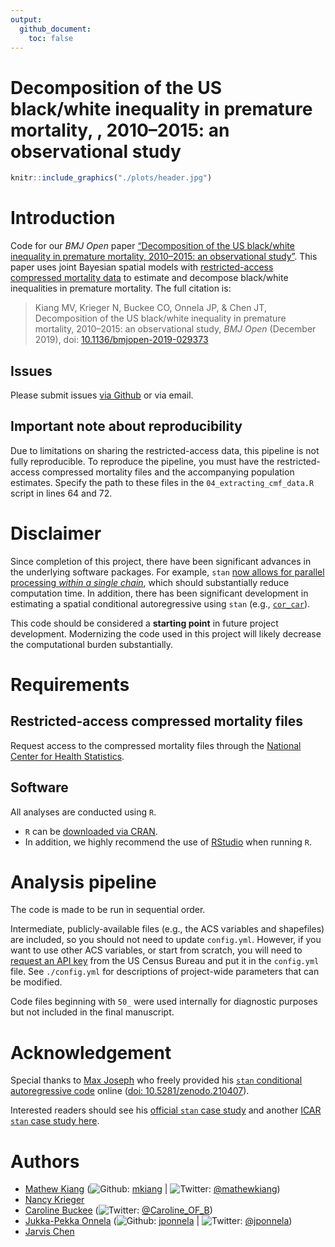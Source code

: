 ```yaml
---
output: 
  github_document:
    toc: false
---
```

<!-- README.md is generated from README.Rmd. Please edit that file -->

# Decomposition of the US black/white inequality in premature mortality, , 2010–2015: an observational study

```r
knitr::include_graphics("./plots/header.jpg")
```

# Introduction

Code for our *BMJ Open* paper ["Decomposition of the US black/white inequality in premature mortality, 2010–2015: an observational study"](http://dx.doi.org/10.1136/bmjopen-2019-029373). This paper uses joint Bayesian spatial models with [restricted-access compressed mortality  data](https://www.cdc.gov/nchs/data_access/cmf.htm) to estimate and decompose black/white inequalities in premature mortality. The full citation is:

> Kiang MV, Krieger N, Buckee CO, Onnela JP, & Chen JT, Decomposition of the US black/white inequality in premature mortality, 2010–2015: an observational study, *BMJ Open* (December 2019), doi: [10.1136/bmjopen-2019-029373](http://dx.doi.org/10.1136/bmjopen-2019-029373)

## Issues
Please submit issues [via Github](https://github.com/mkiang/decomposing_inequality/issues) or via email.

## Important note about reproducibility 
Due to limitations on sharing the restricted-access data, this pipeline is not fully reproducible. To reproduce the pipeline, you must have the restricted-access compressed mortality files and the accompanying population estimates. Specify the path to these files in the `04_extracting_cmf_data.R` script in lines 64 and 72. 

# Disclaimer
Since completion of this project, there have been significant advances in the underlying software packages. For example, `stan` [now allows for parallel processing *within a single chain*](https://github.com/stan-dev/math/wiki/Threading-Support), which should substantially reduce computation time. In addition, there has been significant development in estimating a spatial conditional autoregressive using `stan` (e.g., [`cor_car`](https://rdrr.io/cran/brms/man/cor_car.html)). 

This code should be considered a **starting point** in future project development. Modernizing the code used in this project will likely decrease the computational burden substantially. 

# Requirements
## Restricted-access compressed mortality files

Request access to the compressed mortality files through the [National Center for Health Statistics](https://www.cdc.gov/nchs/data_access/cmf.htm). 

## Software

All analyses are conducted using `R`.

- `R` can be [downloaded via CRAN](https://cran.r-project.org/). 
- In addition, we highly recommend the use of [RStudio](https://www.rstudio.com/products/rstudio/download/) when running `R`. 

# Analysis pipeline
The code is made to be run in sequential order. 

Intermediate, publicly-available files (e.g., the ACS variables and shapefiles) are included, so you should not need to update `config.yml`. However, if you want to use other ACS variables, or start from scratch, you will need to [request an API key](https://api.data.gov/signup/) from the US Census Bureau and put it in the `config.yml` file. See `./config.yml` for descriptions of project-wide parameters that can be modified. 

Code files beginning with `50_` were used internally for diagnostic purposes but not included in the final manuscript. 

# Acknowledgement
Special thanks to [Max Joseph](https://mbjoseph.github.io/) who freely provided his [`stan` conditional autoregressive code](https://github.com/mbjoseph/CARstan) online ([doi: 10.5281/zenodo.210407](https://doi.org/10.5281/zenodo.210407)). 

Interested readers should see his [official `stan` case study](https://mc-stan.org/users/documentation/case-studies/mbjoseph-CARStan.html) and another [ICAR `stan` case study here](https://mc-stan.org/users/documentation/case-studies/icar_stan.html).

# Authors
- [Mathew Kiang](https://mathewkiang.com) (![Github](http://i.imgur.com/9I6NRUm.png): [mkiang](https://github.com/mkiang) | ![Twitter](http://i.imgur.com/wWzX9uB.png): [\@mathewkiang](https://twitter.com/mathewkiang))
- [Nancy Krieger](https://www.hsph.harvard.edu/nancy-krieger/)
- [Caroline Buckee](https://www.hsph.harvard.edu/caroline-buckee/) (![Twitter](http://i.imgur.com/wWzX9uB.png): [\@Caroline_OF_B](https://twitter.com/Caroline_OF_B))
- [Jukka-Pekka Onnela](https://www.hsph.harvard.edu/onnela-lab/) (![Github](http://i.imgur.com/9I6NRUm.png): [jponnela](https://github.com/jponnela) | ![Twitter](http://i.imgur.com/wWzX9uB.png): [\@jponnela](https://twitter.com/jponnela)) 
- [Jarvis Chen](http://www.dfhcc.harvard.edu/insider/member-detail/member/jarvis-t-chen-scd/)
